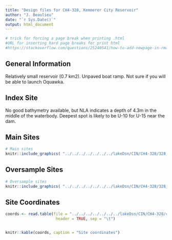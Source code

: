 ```yaml
---
title: "Design files for CH4-328, Kemmerer City Reservoir"
author: "J. Beaulieu"
date: "`r Sys.Date()`"
output: html_document
---
```


```r
# trick for forcing a page break when printing .html
#URL for inserting hard page breaks for print html
#https://stackoverflow.com/questions/25240541/how-to-add-newpage-in-rmarkdown-in-a-smart-way
```
## General Information
Relatively small reservoir (0.7 km2).  Unpaved boat ramp.  Not sure if you will be able to launch Oquawka.



## Index Site
No good bathymetry available, but NLA indicates a depth of 4.3m in the middle of the waterbody.  Deepest spot is likely to be U-10 for U-15 near the dam.

## Main Sites
```r
# Main sites
knitr::include_graphics( "../../../../../../../lakeDsn/CIN/CH4-328/328_Main.png")
```
<P style="page-break-before: always">
  
  

## Oversample Sites
```r
# Oversample sites
knitr::include_graphics( "../../../../../../../lakeDsn/CIN/CH4-328/328_Over.png")
```

<P style="page-break-before: always">
## Site Coordinates
```r

coords <- read.table(file = "../../../../../../../lakeDsn/CIN/CH4-328/ch4_328Sites.txt",
                      header = TRUE, sep = "\t")


knitr::kable(coords, caption = "Site coordinates")
```